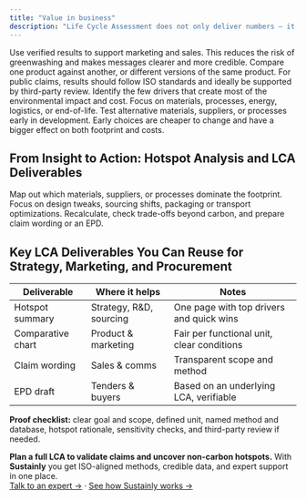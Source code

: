 ```yaml
---
title: "Value in business"
description: "Life Cycle Assessment does not only deliver numbers – it delivers decisions. It helps teams see where the real impacts are, compare fairly, and build credible evidence for both internal strategy and external communication."
---
```


<AccordionGroup>
  <Accordion title="Communicate with confidence" icon="trumpet" iconType="light">
    Use verified results to support marketing and sales. This reduces the risk of greenwashing and makes messages clearer and more credible.
  </Accordion>
  <Accordion title="Comparative LCAs" icon="circle" iconType="light">
    Compare one product against another, or different versions of the same product. For public claims, results should follow ISO standards and ideally be supported by third-party review.
  </Accordion>
  <Accordion title="Hotspot analysis" icon="fire" iconType="light">
    Identify the few drivers that create most of the environmental impact and cost. Focus on materials, processes, energy, logistics, or end-of-life.
  </Accordion>
  <Accordion title="Design & R&D guidance" iconType="light">
    Test alternative materials, suppliers, or processes early in development. Early choices are cheaper to change and have a bigger effect on both footprint and costs.
  </Accordion>
</AccordionGroup>

## From Insight to Action: Hotspot Analysis and LCA Deliverables

<Steps>
  <Step title="Identify top 3 hotspots">
    Map out which materials, suppliers, or processes dominate the footprint.
  </Step>
  <Step title="Pick high-leverage changes">
    Focus on design tweaks, sourcing shifts, packaging or transport optimizations.
  </Step>
  <Step title="Validate and communicate">
    Recalculate, check trade-offs beyond carbon, and prepare claim wording or an EPD.
  </Step>
</Steps>

## Key LCA Deliverables You Can Reuse for Strategy, Marketing, and Procurement

| **Deliverable**   | **Where it helps**      | **Notes**                                  |
| ----------------- | ----------------------- | ------------------------------------------ |
| Hotspot summary   | Strategy, R&D, sourcing | One page with top drivers and quick wins   |
| Comparative chart | Product & marketing     | Fair per functional unit, clear conditions |
| Claim wording     | Sales & comms           | Transparent scope and method               |
| EPD draft         | Tenders & buyers        | Based on an underlying LCA, verifiable     |

**Proof checklist:** clear goal and scope, defined unit, named method and database, hotspot rationale, sensitivity checks, and third-party review if needed.

**Plan a full LCA to validate claims and uncover non-carbon hotspots.** With **Sustainly** you get ISO-aligned methods, credible data, and expert support in one place.\
[Talk to an expert →](/contact) · [See how Sustainly works →](/product)